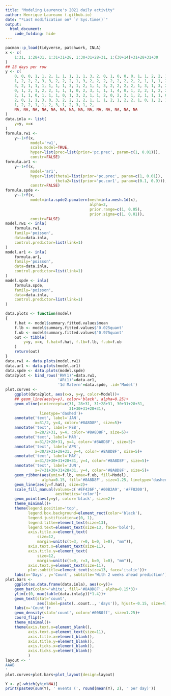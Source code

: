 ```yaml
---
title: "Modeling Laurence's 2021 daily activity"
author: Henrique Laureano (.github.io)
date: "*Last modification on* `r Sys.time()`"
output:
  html_document:
    code_folding: hide
---
```


```r
pacman::p_load(tidyverse, patchwork, INLA)
x <- c(
    1:31, 1:28+31, 1:31+31+28, 1:30+31+28+31, 1:(30+14)+31+28+31+30
)
## 23 days per row
y <- c(
    0, 0, 0, 1, 1, 2, 1, 1, 1, 1, 1, 3, 2, 0, 1, 0, 0, 0, 1, 1, 2, 2, 1, ## 1/23
    1, 2, 2, 2, 3, 3, 2, 2, 2, 1, 3, 2, 2, 2, 2, 2, 2, 2, 2, 1, 1, 1, 2, ## 2/15
    3, 2, 1, 1, 1, 1, 1, 1, 3, 1, 2, 1, 1, 3, 2, 2, 2, 2, 1, 3, 1, 3, 2, ## 3/10
    0, 1, 2, 1, 2, 2, 1, 1, 1, 0, 2, 3, 1, 1, 1, 4, 0, 1, 2, 2, 1, 2, 2, ## 4/2
    2, 1, 1, 0, 1, 1, 1, 0, 1, 3, 2, 1, 1, 2, 0, 2, 2, 1, 2, 1, 1, 1, 0, ## 4/25
    2, 0, 1, 1, 3, 0, 3, 2, 2, 1, 2, 1, 1, 1, 2, 1, 2, 2, 1, 0, 1, 2, 1, ## 5/18
    1, 2, 2, 1, 1, 2, 3, 1, 2, 3, 1, 2, 
    NA, NA, NA, NA, NA, NA, NA, NA, NA, NA, NA, NA, NA, NA
)
data.inla <- list(
    y=y, x=x
)
formula.rw1 <-
    y~-1+f(x,
           model='rw1',
           scale.model=TRUE,
           hyper=list(prec=list(prior='pc.prec', param=c(1, 0.01))),
           constr=FALSE)
formula.ar1 <-
    y~-1+f(x,
           model='ar1',
           hyper=list(theta1=list(prior='pc.prec', param=c(1, 0.01)),
                      theta2=list(prior='pc.cor1', param=c(0.1, 0.9))),
           constr=FALSE)
formula.spde <-
    y~-1+f(x,
           model=inla.spde2.pcmatern(mesh=inla.mesh.1d(x),
                                     alpha=2,
                                     prior.range=c(1, 0.05),
                                     prior.sigma=c(1, 0.01)),
           constr=FALSE)
model.rw1 <- inla(
    formula.rw1,
    family='poisson',
    data=data.inla,
    control.predictor=list(link=1)
)
model.ar1 <- inla(
    formula.ar1,
    family='poisson',
    data=data.inla,
    control.predictor=list(link=1)
)
model.spde <- inla(
    formula.spde,
    family='poisson',
    data=data.inla,
    control.predictor=list(link=1)
)
```

```r
data.plots <- function(model)
{
    f.hat <- model$summary.fitted.values$mean
    f.lb <- model$summary.fitted.values$'0.025quant'
    f.ub <- model$summary.fitted.values$'0.975quant'
    out <- tibble(
        y=y, x=x, f.hat=f.hat, f.lb=f.lb, f.ub=f.ub
    )
    return(out)
}
data.rw1 <- data.plots(model.rw1)
data.ar1 <- data.plots(model.ar1)
data.spde <- data.plots(model.spde)
data2plot <- bind_rows('RW(1)'=data.rw1,
                       'AR(1)'=data.ar1,
                       '1d Matern'=data.spde, .id='Model')
plot.curves <-
    ggplot(data2plot, aes(x=x, y=y, color=Model))+
    ## geom_line(aes(y=y), color='black', alpha=0.25)+
    geom_vline(xintercept=c(31, 28+31, 31+28+31, 30+31+28+31,
                            31+30+31+28+31),
               linetype='dashed')+
    annotate('text', label='JAN',
             x=31/2, y=4, color='#8A8D8F', size=5)+
    annotate('text', label='FEB',
             x=28/2+31, y=4, color='#8A8D8F', size=5)+
    annotate('text', label='MAR',
             x=31/2+28+31, y=4, color='#8A8D8F', size=5)+
    annotate('text', label='APR',
             x=30/2+31+28+31, y=4, color='#8A8D8F', size=5)+
    annotate('text', label='MAY',
             x=31/2+30+31+28+31, y=4, color='#8A8D8F', size=5)+
    annotate('text', label='JUN',
             x=7+31+30+31+28+31, y=4, color='#8A8D8F', size=5)+
    geom_ribbon(aes(ymin=f.lb, ymax=f.ub, fill=Model),
                alpha=0.15, fill='#8A8D8F', size=1.25, linetype='dashed')+
    geom_line(aes(y=f.hat), size=2)+
    scale_fill_manual(values=c('#EF426F','#00B2A9', '#FF8200'),
                      aesthetics='color')+
    geom_point(aes(y=y), color='black', size=2)+
    theme_minimal()+
    theme(legend.position='top',
          legend.box.background=element_rect(color='black'),
          legend.justification=c(0, 1), 
          legend.title=element_text(size=13),
          legend.text=element_text(size=13, face='bold'), 
          axis.title.x=element_text(
              size=12, 
              margin=unit(c(t=3, r=0, b=0, l=0), "mm")),
          axis.text.x=element_text(size=11), 
          axis.title.y=element_text(
              size=12, 
              margin=unit(c(t=0, r=3, b=0, l=0), "mm")),
          axis.text.y=element_text(size=11),
          plot.subtitle=element_text(size=13, face='italic'))+
    labs(x='Days', y='Count', subtitle='With 2 weeks ahead prediction')
plot.bars <-
    ggplot(as.data.frame(data.inla), aes(x=y))+
    geom_bar(color='white', fill='#8A8D8F', alpha=0.15*3)+
    ylim(c(0, max(table(data.inla$y))*1.4))+
    geom_text(stat='count',
              aes(label=paste(..count.., 'days')), hjust=-0.15, size=4)+
    labs(x='Count')+
    geom_density(stat='count', color='#0080ff', size=1.25)+
    coord_flip()+
    theme_minimal()+
    theme(axis.text.x=element_blank(),
          axis.text.y=element_text(size=11),
          axis.title.x=element_blank(),
          axis.title.y=element_blank(),
          axis.ticks.x=element_blank(), 
          axis.ticks.y=element_blank()
          )
layout <- '
AAAB
'
plot.curves+plot.bars+plot_layout(design=layout)
```

```r
Y <- y[-which(y%in%NA)]
print(paste0(sum(Y), ' events (', round(mean(Y), 2), ' per day)'))
```
